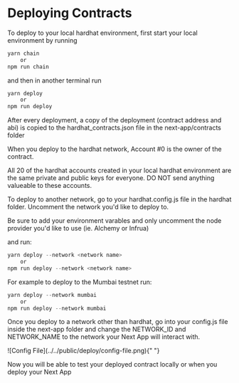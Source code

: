
# Deploying Contracts

To deploy to your local hardhat environment, first start your local environment by running

```jsx
yarn chain
    or
npm run chain
```

and then in another terminal run

```jsx
yarn deploy
    or
npm run deploy
```

After every deployment, a copy of the deployment (contract address and abi) is copied to the hardhat_contracts.json file in the next-app/contracts folder

When you deploy to the hardhat network, Account #0 is the owner of the contract.

<Callout emoji="⚠️">
  All 20 of the hardhat accounts created in your local hardhat environment are
  the same private and public keys for everyone. DO NOT send anything valueable
  to these accounts.
</Callout>

To deploy to another network, go to your hardhat.config.js file in the hardhat folder. Uncomment the network you'd like to deploy to.

Be sure to add your environment varables and only uncomment the node provider you'd like to use (ie. Alchemy or Infrua)

and run:

```jsx
yarn deploy --network <network name>
    or
npm run deploy --network <network name>
```

For example to deploy to the Mumbai testnet run:

```jsx
yarn deploy --network mumbai
    or
npm run deploy --network mumbai
```

Once you deploy to a network other than hardhat, go into your config.js file inside the next-app folder and change the NETWORK_ID and NETWORK_NAME to the network your Next App will interact with.

<Bleed>
  <div className="flex justify-center">
    ![Config File](../../public/deploy/config-file.png){" "}
  </div>
</Bleed>

Now you will be able to test your deployed contract locally or when you deploy your Next App
